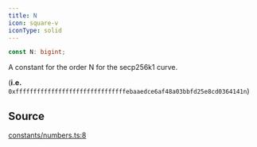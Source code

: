 ```yaml
---
title: N
icon: square-v
iconType: solid
---
```


```ts
const N: bigint;
```

A constant for the order N for the secp256k1 curve.

(**i.e.** `0xfffffffffffffffffffffffffffffffebaaedce6af48a03bbfd25e8cd0364141n`)

## Source

[constants/numbers.ts:8](https://github.com/dominant-strategies/quais.js/blob/265429340b9a59debf8c98d9d1d84e14225d65d8/src/constants/numbers.ts#L8)
